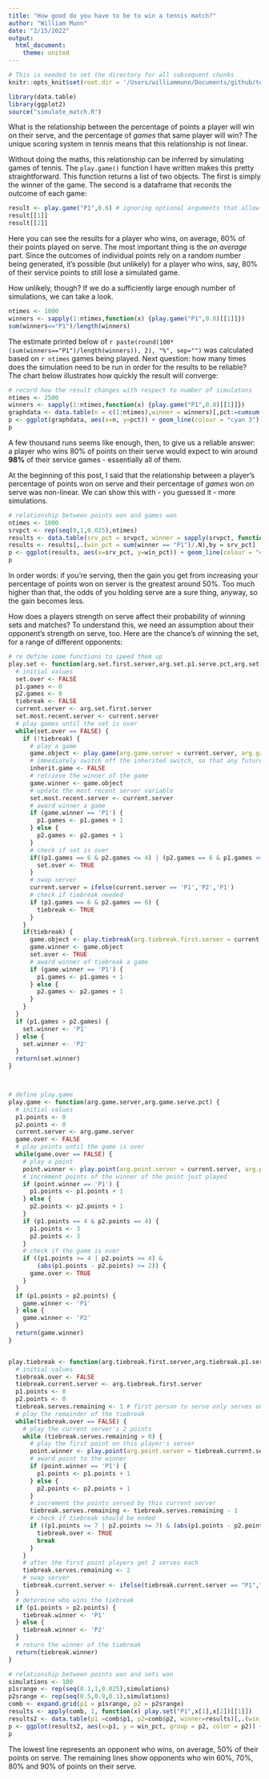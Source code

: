 ```yaml
---
title: "How good do you have to be to win a tennis match?"
author: "William Munn"
date: "2/15/2022"
output: 
  html_document:
    theme: united
---
```


```r
# This is needed to set the directory for all subsequent chunks
knitr::opts_knit$set(root.dir = '/Users/williammunn/Documents/github/tennis/functions/')
```

```r
library(data.table)
library(ggplot2)
source("simulate_match.R")
```

What is the relationship between the percentage of points a player will win on their serve, and the percentage of *games* that same player will win? The unique scoring system in tennis means that this relationship is not linear.

Without doing the maths, this relationship can be inferred by simulating games of tennis. The `play.game()` function I have written makes this pretty straightforward. This function returns a list of two objects. The first is simply the winner of the game. The second is a dataframe that records the outcome of each game:

```r
result <- play.game("P1",0.6) # ignoring optional arguments that allow a game to begin mid-way
result[[1]]
result[[2]]
```

Here you can see the results for a player who wins, on average, 60% of their points played on serve. The most important thing is the *on average* part. Since the outcomes of individual points rely on a random number being generated, it's possible (but unlikely) for a player who wins, say, 80% of their service points to still lose a simulated game.

How unlikely, though? If we do a sufficiently large enough number of simulations, we can take a look.

```r
ntimes <- 1000
winners <- sapply(1:ntimes,function(x) {play.game("P1",0.8)[[1]]})
sum(winners=="P1")/length(winners)
```

The estimate printed below of `r paste(round(100*(sum(winners=="P1")/length(winners)), 2), "%", sep="")` was calculated based on `r ntimes` games being played. Next question: how many times does the simulation need to be run in order for the results to be reliable? The chart below illustrates how quickly the result will converge:

```r
# record how the result changes with respect to number of simulatons
ntimes <- 2500
winners <- sapply(1:ntimes,function(x) {play.game("P1",0.8)[[1]]})
graphdata <- data.table(n = c(1:ntimes),winner = winners)[,pct:=cumsum(winner=="P1")/.I]
p <- ggplot(graphdata, aes(x=n, y=pct)) + geom_line(colour = "cyan 3")
p
```

A few thousand runs seems like enough, then, to give us a reliable answer: a player who wins 80% of points on their serve would expect to win around **98%** of their service games - essentially all of them.

At the beginning of this post, I said that the relationship between a player's percentage of points won on serve and their percentage of *games* won on serve was non-linear. We can show this with - you guessed it - more simulations.

```r
# relationship between points won and games won
ntimes <- 1000
srvpct <- rep(seq(0,1,0.025),ntimes)
results <- data.table(srv_pct = srvpct, winner = sapply(srvpct, function(x) {play.game("P1",x)[[1]]}))
results <- results[,.(win_pct = sum(winner == "P1")/.N),by = srv_pct]
p <- ggplot(results, aes(x=srv_pct, y=win_pct)) + geom_line(colour = "cyan 3", size = 0.8)
p
```

In order words: if you're serving, then the gain you get from increasing your percentage of points won on server is the greatest around 50%. Too much higher than that, the odds of you holding serve are a sure thing, anyway, so the gain becomes less.

How does a players strength on serve affect their probability of winning sets and matches? To understand this, we need an assumption about their opponent's strength on serve, too. Here are the chance's of winning the set, for a range of different opponents:

```r
# re define some functions to speed them up
play.set <- function(arg.set.first.server,arg.set.p1.serve.pct,arg.set.p2.serve.pct) {
  # initial values
  set.over <- FALSE
  p1.games <- 0
  p2.games <- 0
  tiebreak <- FALSE
  current.server <- arg.set.first.server
  set.most.recent.server <- current.server
  # play games until the set is over
  while(set.over == FALSE) {
    if (!tiebreak) {
      # play a game
      game.object <- play.game(arg.game.server = current.server, arg.game.serve.pct = ifelse(current.server == 'P1', arg.set.p1.serve.pct, arg.set.p2.serve.pct))
      # immediately switch off the inherited switch, so that any future games start at 0-0
      inherit.game <- FALSE
      # retrieve the winner of the game
      game.winner <- game.object
      # update the most recent server variable
      set.most.recent.server <- current.server
      # award winner a game
      if (game.winner == 'P1') {
        p1.games <- p1.games + 1
      } else {
        p2.games <- p2.games + 1
      }
      # check if set is over
      if((p1.games == 6 & p2.games <= 4) | (p2.games == 6 & p1.games <= 4) | p1.games == 7 | p2.games == 7) {
        set.over <- TRUE
      }
      # swap server
      current.server = ifelse(current.server == 'P1','P2','P1')
      # check if tiebreak needed
      if (p1.games == 6 & p2.games == 6) {
        tiebreak <- TRUE
      }
    }
    if(tiebreak) {
      game.object <- play.tiebreak(arg.tiebreak.first.server = current.server,arg.tiebreak.p1.serve.pct = arg.set.p1.serve.pct,arg.tiebreak.p2.serve.pct = arg.set.p2.serve.pct)
      game.winner <- game.object
      set.over <- TRUE
      # award winner of tiebreak a game
      if (game.winner == 'P1') {
        p1.games <- p1.games + 1
      } else {
        p2.games <- p2.games + 1
      }
    }
  }
  if (p1.games > p2.games) {
    set.winner <- 'P1'
  } else {
    set.winner <- 'P2'
  }
  return(set.winner)
}



# define play.game
play.game <- function(arg.game.server,arg.game.serve.pct) {
  # initial values
  p1.points <- 0
  p2.points <- 0
  current.server <- arg.game.server
  game.over <- FALSE
  # play points until the game is over
  while(game.over == FALSE) {
    # play a point
    point.winner <- play.point(arg.point.server = current.server, arg.point.serve.pct = arg.game.serve.pct)
    # increment points of the winner of the point just played
    if (point.winner == 'P1') {
      p1.points <- p1.points + 1
    } else {
      p2.points <- p2.points + 1
    }
    if (p1.points == 4 & p2.points == 4) {
      p1.points <- 3
      p2.points <- 3
    }
    # check if the game is over
    if ((p1.points >= 4 | p2.points >= 4) &
        (abs(p1.points - p2.points) >= 2)) {
      game.over <- TRUE
    }
  }
  if (p1.points > p2.points) {
    game.winner <- 'P1'
  } else {
    game.winner <- 'P2'
  }
  return(game.winner)
}


play.tiebreak <- function(arg.tiebreak.first.server,arg.tiebreak.p1.serve.pct,arg.tiebreak.p2.serve.pct) {
  # initial values
  tiebreak.over <- FALSE
  tiebreak.current.server <- arg.tiebreak.first.server
  p1.points <- 0
  p2.points <- 0
  tiebreak.serves.remaining <- 1 # first person to serve only serves once
  # play the remainder of the tiebreak
  while(tiebreak.over == FALSE) {
    # play the current server's 2 points
    while (tiebreak.serves.remaining > 0) {
      # play the first point on this player's server
      point.winner <- play.point(arg.point.server = tiebreak.current.server, arg.point.serve.pct = ifelse(tiebreak.current.server == 'P1',arg.tiebreak.p1.serve.pct,arg.tiebreak.p2.serve.pct))
      # award point to the winner
      if (point.winner == 'P1') {
        p1.points <- p1.points + 1
      } else {
        p2.points <- p2.points + 1
      }
      # increment the points served by this current server
      tiebreak.serves.remaining <- tiebreak.serves.remaining - 1
      # check if tiebreak should be ended
      if ((p1.points >= 7 | p2.points >= 7) & (abs(p1.points - p2.points) > 1)) {
        tiebreak.over <- TRUE
        break
      }
    }
    # after the first point players get 2 serves each
    tiebreak.serves.remaining <- 2
    # swap server
    tiebreak.current.server <- ifelse(tiebreak.current.server == "P1","P2","P1")
  }
  # determine who wins the tiebreak
  if (p1.points > p2.points) {
    tiebreak.winner <- 'P1'
  } else {
    tiebreak.winner <- 'P2'
  }
  # return the winner of the tiebreak
  return(tiebreak.winner)
}
```

```r
# relationship between points won and sets won
simulations <- 100
p1srange <- rep(seq(0.1,1,0.025),simulations)
p2srange <- rep(seq(0.5,0.9,0.1),simulations)
comb <- expand.grid(p1 = p1srange, p2 = p2srange)
results <- apply(comb, 1, function(x) play.set("P1",x[1],x[2])[[1]])
results2 <- data.table(p1 =comb$p1, p2=comb$p2, winner=results)[,.(win_pct = sum(winner=="P1")/.N),by=.(p1,p2)][order(p1,p2)]
p <- ggplot(results2, aes(x=p1, y = win_pct, group = p2, color = p2)) + geom_line(size = 0.8) + theme(legend.position = "none")
p
```

The lowest line represents an opponent who wins, on average, 50% of their points on serve. The remaining lines show opponents who win 60%, 70%, 80% and 90% of points on their serve.








